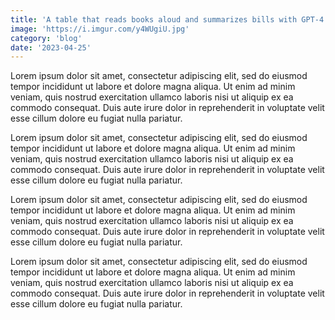 ```yaml
---
title: 'A table that reads books aloud and summarizes bills with GPT-4'
image: 'https://i.imgur.com/y4WUgiU.jpg'
category: 'blog' 
date: '2023-04-25'
---
```


Lorem ipsum dolor sit amet, consectetur adipiscing elit, sed do eiusmod tempor incididunt ut labore et dolore magna aliqua. Ut enim ad minim veniam, quis nostrud exercitation ullamco laboris nisi ut aliquip ex ea commodo consequat. Duis aute irure dolor in reprehenderit in voluptate velit esse cillum dolore eu fugiat nulla pariatur. 

<ArticleImage 
   src="https://i.imgur.com/y4WUgiU.jpg" 
   caption="Some article that is important" 
   />

Lorem ipsum dolor sit amet, consectetur adipiscing elit, sed do eiusmod tempor incididunt ut labore et dolore magna aliqua. Ut enim ad minim veniam, quis nostrud exercitation ullamco laboris nisi ut aliquip ex ea commodo consequat. Duis aute irure dolor in reprehenderit in voluptate velit esse cillum dolore eu fugiat nulla pariatur. 

<ArticleImage 
   src="https://i.imgur.com/y4WUgiU.jpg" 
   caption="Some article that is important" 
   />

Lorem ipsum dolor sit amet, consectetur adipiscing elit, sed do eiusmod tempor incididunt ut labore et dolore magna aliqua. Ut enim ad minim veniam, quis nostrud exercitation ullamco laboris nisi ut aliquip ex ea commodo consequat. Duis aute irure dolor in reprehenderit in voluptate velit esse cillum dolore eu fugiat nulla pariatur.

<ArticleYoutube 
   videoId="L2vS_050c-M" 
   />

Lorem ipsum dolor sit amet, consectetur adipiscing elit, sed do eiusmod tempor incididunt ut labore et dolore magna aliqua. Ut enim ad minim veniam, quis nostrud exercitation ullamco laboris nisi ut aliquip ex ea commodo consequat. Duis aute irure dolor in reprehenderit in voluptate velit esse cillum dolore eu fugiat nulla pariatur.

<ArticleGithub 
   />
